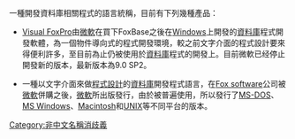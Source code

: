 {{noteTA|G1=IT}}一種開發資料庫相關程式的語言統稱，目前有下列幾種產品：
*[[Visual_FoxPro|Visual FoxPro]]由[[微軟|微軟]]在買下FoxBase之後在[[Windows|Windows]]上開發的[[資料庫|資料庫]]程式開發軟體，為一個物件導向式的程式開發環境，較之前文字介面的程式設計要來得便利許多，至目前為止仍被使用於[[資料庫|資料庫]]程式的開發上。目前微軟已经停止開發新的版本，最新版本為9.0 SP2。
*{{link-en|FoxPro 2|FoxPro 2}}一種以文字介面來做[[程式設計|程式設計]]的[[資料庫|資料庫]]開發程式語言，在[[Fox_software|Fox software]]公司被[[微軟|微軟]]併購之後，[[微軟|微軟]]所出版發行，由於被普遍使用，所以發行了[[MS-DOS|MS-DOS]]、[[MS_Windows|MS Windows]]、[[Macintosh|Macintosh]]和[[UNIX|UNIX]]等不同平台的版本。
{{消歧义}}
{{Compu-stub}}

[[Category:非中文名稱消歧義|Category:非中文名稱消歧義]]